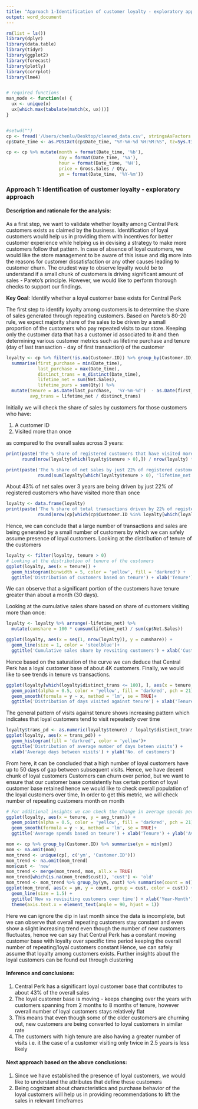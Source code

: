 ```yaml
---
title: "Approach 1-Identification of customer loyalty - exploratory approach"
output: word_document
---
```


```r
rm(list = ls())
library(dplyr)
library(data.table)
library(tidyr)
library(ggplot2)
library(forecast)
library(plotly)
library(corrplot)
library(lme4)


# required functions
man_mode <- function(x) {
  ux <- unique(x)
  ux[which.max(tabulate(match(x, ux)))]
}


#setwd("")
cp <- fread('/Users/chenlu/Desktop/cleaned_data.csv', stringsAsFactors = FALSE)
cp$Date_time <- as.POSIXct(cp$Date_time, "%Y-%m-%d %H:%M:%S", tz=Sys.timezone())

cp <- cp %>% mutate(month = format(Date_time, '%b'),
                    day = format(Date_time, '%a'),
                    hour = format(Date_time, '%H'),
                    price = Gross.Sales / Qty,
                    ym = format(Date_time, '%Y-%m'))
```


### Approach 1: Identification of customer loyalty - exploratory approach

#### Description and rationale for the analysis:
As a first step, we want to validate whether loyalty among Central Perk customers exists as claimed by the business. Identification of loyal customers would help us in providing them with incentives for better customer experience while helping us in devising a strategy to make more customers follow that pattern. In case of absence of loyal customers, we would like the store management to be aware of this issue and dig more into the reasons for customer dissatisfaction or any other causes leading to customer churn. The crudest way to observe loyalty would be to understand if a small chunk of customers is driving significant amount of sales - Pareto's principle. However, we would like to perform thorough checks to support our findings.

__Key Goal__: Identify whether a loyal customer base exists for Central Perk


The first step to identify loyalty among customers is to determine the share of sales generated through repeating customers. Based on Pareto's 80-20 rule, we expect majority share of the sales to be driven by a small proportion of the customers who pay repeated visits to our store. Keeping only the customer data that has a customer id associated to it and then determining various customer metrics such as lifetime purchase and tenure (day of last transaction - day of first transaction) of the customer

``` r
loyalty <- cp %>% filter(!is.na(Customer.ID)) %>% group_by(Customer.ID) %>% 
  summarise(first_purchase = min(Date_time),
            last_purchase = max(Date_time),
            distinct_trans = n_distinct(Date_time),
            lifetime_net = sum(Net.Sales),
            lifetime_purs = sum(Qty)) %>% 
  mutate(tenure = as.Date(last_purchase,  '%Y-%m-%d')  - as.Date(first_purchase, '%Y-%m-%d'),
         avg_trans = lifetime_net / distinct_trans)
```

Initially we will check the share of sales by customers for those customers who have:

1.	A customer ID
2.	Visited more than once

as compared to the overall sales across 3 years:


``` r
print(paste('The % share of registered customers that have visited more than once is: ',
      round(nrow(loyalty[which(loyalty$tenure > 0),]) / nrow(loyalty) * 100, 2)))

print(paste('The % share of net sales by just 22% of registered customers is: ',
            round(sum(loyalty[which(loyalty$tenure > 0), 'lifetime_net']) / sum(cp$Net.Sales) * 100, 2)))
```

About 43% of net sales over 3 years are being driven by just 22% of registered customers who have visited more than once


``` r
loyalty <- data.frame(loyalty)
print(paste('The % share of total transactions driven by 22% of registered customers is: ',
            round(nrow(cp[which(cp$Customer.ID %in% loyalty[which(loyalty$tenure > 0), 'Customer.ID']),]) / nrow(cp) * 100, 2)))
```

Hence, we can conclude that a large number of transactions and sales are being generated by a small number of customers by which we can safely assume presence of loyal customers.
Looking at the distribution of tenure of the customers

``` r
loyalty <- filter(loyalty, tenure > 0)
# Looking at the distribution of tenure of the customers
ggplot(loyalty, aes(x = tenure)) +
  geom_histogram(binwidth = 5, color = 'yellow', fill = 'darkred') +
  ggtitle('Distribution of customers based on tenure') + xlab('Tenure') + ylab('No. of customers')
```

We can observe that a significant portion of the customers have tenure greater than about a month (30 days).

Looking at the cumulative sales share based on share of customers visiting more than once:

``` r
loyalty <- loyalty %>% arrange(-lifetime_net) %>% 
  mutate(cumshare = 100 * cumsum(lifetime_net) / sum(cp$Net.Sales))

ggplot(loyalty, aes(x = seq(1, nrow(loyalty)), y = cumshare)) +
  geom_line(size = 1, color = 'steelblue')+
  ggtitle('Cumulative sales share by revsiting customers') + xlab('Customers') + ylab('Share of total sales')
```

Hence based on the saturation of the curve we can deduce that Central Perk has a loyal customer base of about 4K customers.
Finally, we would like to see trends in tenure vs transactions.


``` r
ggplot(loyalty[which(loyalty$distinct_trans <= 100), ], aes(x = tenure, y = distinct_trans)) +
  geom_point(alpha = 0.5, color = 'yellow', fill = 'darkred', pch = 21) +
  geom_smooth(formula = y ~ x, method = 'lm', se = TRUE)+
  ggtitle('Distribution of days visited against tenure') + xlab('Tenure') + ylab('Days visited')
```

The general pattern of visits against tenure shows increasing pattern which indicates that loyal customers tend to visit repeatedly over time

``` r
loyalty$trans_pd <- as.numeric(loyalty$tenure) / loyalty$distinct_trans
ggplot(loyalty, aes(x = trans_pd)) +
  geom_histogram(fill = 'darkred', color = 'yellow')+
  ggtitle('Distribution of average number of days beteen visits') +
  xlab('Average days between visits') + ylab('No. of customers')
```

From here, it can be concluded that a high number of loyal customers have up to 50 days of gap between subsequent visits. Hence, we have decent chunk of loyal customers
Customers can churn over period, but we want to ensure that our customer base consistently has certain portion of loyal customer base retained hence we would like to check overall population of the loyal customers over time, In order to get this metric, we will check number of repeating customers month on month

``` r
# For additional insights we can check the change in average spends per transaction based on tenure
ggplot(loyalty, aes(x = tenure, y = avg_trans)) +
  geom_point(alpha = 0.5, color = 'yellow', fill = 'darkred', pch = 21) +
  geom_smooth(formula = y ~ x, method = 'lm', se = TRUE)+
  ggtitle('Average spends based on tenure') + xlab('Tenure') + ylab('Average spends per transaction')
```

``` r
mom <- cp %>% group_by(Customer.ID) %>% summarise(ym = min(ym))
mom <- na.omit(mom)
mom_trend <- unique(cp[, c('ym', 'Customer.ID')])
mom_trend <- na.omit(mom_trend)
mom$cust <- 'new'
mom_trend <- merge(mom_trend, mom, all.x = TRUE)
mom_trend[which(is.na(mom_trend$cust)), 'cust'] <- 'old'
mom_trend <- mom_trend %>% group_by(ym, cust) %>% summarise(count = n())
ggplot(mom_trend, aes(x = ym, y = count, group = cust, color = cust)) +
  geom_line(size = 1.5) +
  ggtitle('New vs revisiting customers over time') + xlab('Year-Month') + ylab('No. of customers') +
  theme(axis.text.x = element_text(angle = 90, hjust = 1))
```

Here we can ignore the dip in last month since the data is incomplete, but we can observe that overall repeating customers stay constant and even show a slight increasing trend even though the number of new customers fluctuates, hence we can say that Central Perk has a constant moving customer base with loyalty over specific time period keeping the overall number of repeating/loyal customers constant
Hence, we can safely assume that loyalty among customers exists. Further insights about the loyal customers can be found out through clustering

#### Inference and conclusions:

1.	Central Perk has a significant loyal customer base that contributes to about 43% of the overall sales
2.	The loyal customer base is moving - keeps changing over the years with customers spanning from 2 months to 8 months of tenure, however overall number of loyal customers stays relatively flat
3.	This means that even though some of the older customers are churning out, new customers are being converted to loyal customers in similar rate
4.	The customers with high tenure are also having a greater number of visits i.e. it the case of a customer visiting only twice in 2.5 years is less likely

#### Next approach based on the above conclusions:

1.	Since we have established the presence of loyal customers, we would like to understand the attributes that define these customers
2.	Being cognizant about characteristics and purchase behavior of the loyal customers will help us in providing recommendations to lift the sales in relevant timeframes

